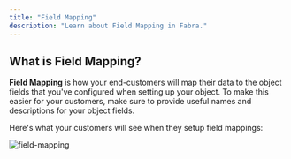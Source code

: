 ```yaml
---
title: "Field Mapping"
description: "Learn about Field Mapping in Fabra."
---
```


## What is Field Mapping?

**Field Mapping** is how your end-customers will map their data to the object fields that you've configured
when setting up your object. To make this easier for your customers, make sure to provide useful names and
descriptions for your object fields.

Here's what your customers will see when they setup field mappings:

<Frame>
    <img style={{"box-shadow": "rgb(99 99 99 / 30%) 0 0 4px", "border-radius": "8px"}} src="/images/field-mapping.gif" alt="field-mapping" />
</Frame>